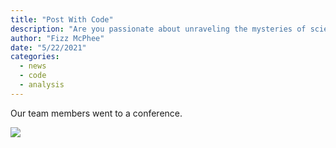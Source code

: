 ```yaml
---
title: "Post With Code"
description: "Are you passionate about unraveling the mysteries of science? Eager to explore the frontiers of machine learning, delve into the complexities of amyloids, or pioneer advancements in antimicrobial peptides (AMPs)? Look no further!"
author: "Fizz McPhee"
date: "5/22/2021"
categories:
  - news
  - code
  - analysis
---
```



Our team members went to a conference.

![](../fig/random/20240221_124958.jpg)
